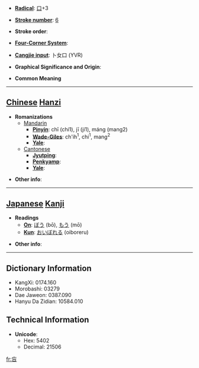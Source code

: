 * '''[[Wiktionary:Chinese radical index| Radical]]''': [[Wiktionary:Chinese radical index 口|口]]+3

* '''[[Wiktionary:Chinese total strokes index|Stroke number]]''': [[Wiktionary:Chinese total strokes index 6|6]]

* '''Stroke order''': 

* '''[[Wiktionary:Chinese four corner index|Four-Corner System]]''': 

* '''[[Wiktionary:Chinese Cangjie index|Cangjie input]]''': 卜女口 (YVR)

* '''Graphical Significance and Origin''': 

* '''Common Meaning'''

----

== [[Chinese]] [[Hanzi]] ==

* '''Romanizations'''
** [[Mandarin]]
*** '''[[Pinyin]]''': chī (chi1), jī (ji1), máng (mang2)
*** '''[[Wade-Giles]]''': ch'ih<sup>1</sup>, chi<sup>1</sup>, mang<sup>2</sup>
*** '''[[Yale]]''': 
**[[Cantonese]]
***'''[[Jyutping]]''':
***'''[[Penkyamp]]''': 
***'''[[Yale]]''': 

* '''Other info''': 

----

== [[Japanese]] [[Kanji]] ==

* '''Readings'''
** '''[[On]]''': [[ぼう]] (bō), [[もう]] (mō)
** '''[[Kun]]''': [[おいぼれる]] (oiboreru)

* '''Other info''':  

----

== Dictionary Information ==

* KangXi: 0174.160
* Morobashi: 03279
* Dae Jaweon: 0387.090
* Hanyu Da Zidian: 10584.010

== Technical Information ==

* '''Unicode''':
** Hex: 5402
** Decimal: 21506

[[fr:吂]]